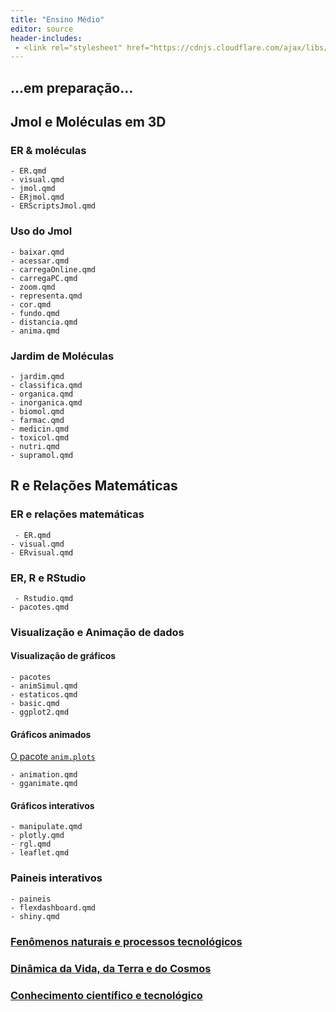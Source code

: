 ```yaml
---
title: "Ensino Médio"
editor: source
header-includes:
 - <link rel="stylesheet" href="https://cdnjs.cloudflare.com/ajax/libs/font-awesome/6.0.0-beta3/css/all.min.css">
---
```


## ...em preparação... <i class="fa-solid fa-wrench"></i>

## Jmol e Moléculas em 3D <i class="fa-solid fa-atom"></i>


### ER & moléculas

```         
- ER.qmd
- visual.qmd
- jmol.qmd
- ERjmol.qmd
- ERScriptsJmol.qmd
```

### Uso do Jmol

```         
- baixar.qmd
- acessar.qmd
- carregaOnline.qmd
- carregaPC.qmd
- zoom.qmd
- representa.qmd
- cor.qmd
- fundo.qmd
- distancia.qmd
- anima.qmd
```

### Jardim de Moléculas 

```         
- jardim.qmd
- classifica.qmd
- organica.qmd
- inorganica.qmd
- biomol.qmd
- farmac.qmd
- medicin.qmd
- toxicol.qmd
- nutri.qmd
- supramol.qmd
```

## R e Relações Matemáticas <i class="fa-solid fa-square-poll-vertical"></i>

### ER e relações matemáticas 

```         
 - ER.qmd
- visual.qmd
- ERvisual.qmd
```

### ER, R e RStudio

```         
 - Rstudio.qmd
- pacotes.qmd
```

### Visualização e Animação de dados

#### Visualização de gráficos

```         
- pacotes
- animSimul.qmd
- estaticos.qmd
- basic.qmd
- ggplot2.qmd
```

#### Gráficos animados

[O pacote `anim.plots`](anim.plots.html)

```         
- animation.qmd
- gganimate.qmd
```

#### Gráficos interativos

```         
- manipulate.qmd
- plotly.qmd
- rgl.qmd
- leaflet.qmd
```

### Paineis interativos

```         
- paineis
- flexdashboard.qmd
- shiny.qmd
```

### [Fenômenos naturais e processos tecnológicos](fenomenos.html) 
<!-- <i class="fa-solid fa-atom"></i>  -->

<!---transfomações químicas, leis ponderais, cálculo estequiométrico, princípios de conservação de energia e movimento, ciclo da água, leis da termodinâmica; cinética e equilíbrio químicos; fusão e fissão nucleares; espectro eletromagnético; efeitos biológicos das radiações ionizantes; mutação; poluição; ciclos biogeoquímicos; desmatamento; camada de ozônio e efeito estufa--->

### [Dinâmica da Vida, da Terra e do Cosmos](dinamica.html) 
<!-- <i class="fa-solid fa-leaf"> -->


<!---origem da Vida; evolução biológica; registro fóssil; exobiologia; biodiversidade; origem e extinção de espécies; políticas ambientais; biomoléculas; organização celular; órgãos e sistemas; organismos; populações; ecossistemas; cadeias alimentares; respiração celular; fotossíntese; reprodução e hereditariedade; genética mendeliana; processos epidemiológicos; espectro eletromagnético; modelos cosmológicos; astronomia; gravitação; mecânica newtoniana; previsão do tempo--->

### [Conhecimento científico e tecnológico](conhecimento.html) 
<!-- <i class="fa-solid fa-microscope"> -->


<!---aplicação da tecnologia do DNA recombinante; identificação por DNA; emprego de células-tronco; produção de armamentos nucleares; desenvolvimento e aprimoramento de tecnologias de obtenção de energia elétrica; estrutura e propriedades de compostos orgânicos; agroquímicos; controle biológico de pragas; conservantes alimentícios; mineração; herança biológica; darwinismo social, eugenia e racismo; mecânica newtoniana; equipamentos de segurança--->
